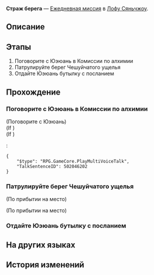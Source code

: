 {{Дополнить|Диалоги.}}
{{Миссия Инфобокс
|id              = 3020101
|Название        = 
|Изображение     = Миссия Освоения Страж берега.png
|Тип             = Ежедневная миссия
|События         = 
|Глава           = 
|Условия         = 
|Персонажи       = Первопроходец; Юэюань
|СтартЛокация    = [[Лофу Сяньчжоу]] — [[Комиссия по алхимии]]
|Локации         = Комиссия по алхимии
|Предыдущая      = 
|Следующая       = 
|Награды         = Кредиты*5 000
}}
'''Страж берега''' — [[Ежедневная миссия]] в [[Лофу Сяньчжоу]].

==Описание==
{{Описание|<!--официальное описание из Перекрёстка судеб-->}}

==Этапы==
# Поговорите с Юэюань в Комиссии по алхимии
# Патрулируйте берег Чешуйчатого ущелья
# Отдайте Юэюань бутылку с посланием

==Прохождение==
{{Дополнить}}


===Поговорите с Юэюань в Комиссии по алхимии===
{{Описание миссии|локация=Комиссия по алхимии|После того, как Комиссия по алхимии вновь открылась, среди честных людей затесались преступники. Одних хранителей жемчуга недостаточно для патрулирования. Они пригласили храбрых добровольцев.<br />Хранительница жемчуга Юэюань надеется, что вы сможете помочь с патрулированием... Серьёзно, где вся охрана?}}
{{Диалог Начало}}


;(Поговорите с Юэюань)
;(If {{cx}}<!--during performance 502046101-->)
;(If {{cx}}<!--not during performance 502046101-->)
:<pre>{
	"$type": "RPG.GameCore.PlayMultiVoiceTalk",
	"TalkSentenceID": 502046202
}</pre>
<!--Unknown TalkSentence: 502046110-->
{{Диалог Конец}}

===Патрулируйте берег Чешуйчатого ущелья===
{{Диалог Начало}}
;(По прибытии на место)

;(По прибытии на место)
<!--Unknown TalkSentence: 302010118-->
{{Диалог Конец}}

===Отдайте Юэюань бутылку с посланием===
{{Диалог Начало}}

{{Диалог Конец}}

==На других языках==
{{На других языках
|en   = Guardian of the Shoreline
|zhs  = 海滩守护者
|zht  = 海灘守護者
|ja   = 砂浜の守護者
|ko   = 바닷가의 수호자
|es   = {{MC|ж=Guardiana|м=Guardián}} de la bahía
|fr   = Alerte à Xianzhou
|ru   = Страж берега
|th   = ผู้พิทักษ์ชายหาด
|vi   = Người Bảo Vệ Bãi Biển
|de   = Wächter des Strandes
|id   = Penjaga Pantai
|pt   = Guardião do Litoral
}}

==История изменений==
{{История изменений|2.7}}
